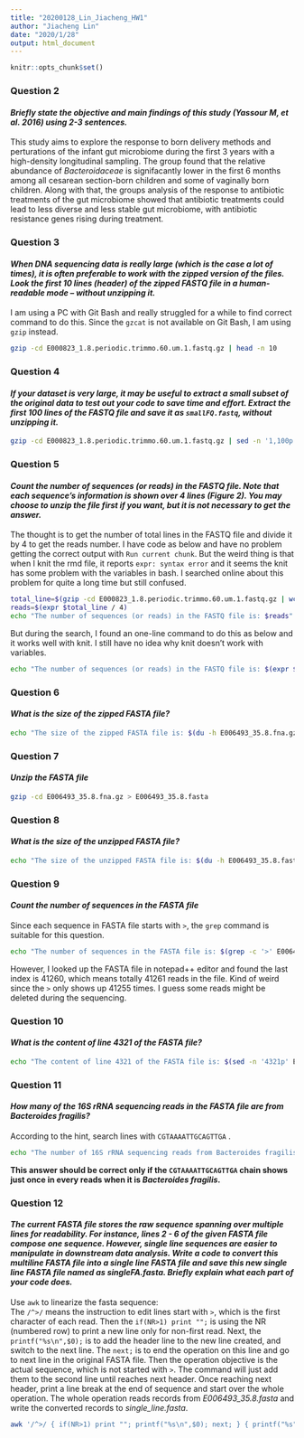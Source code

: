 ```yaml
---
title: "20200128_Lin_Jiacheng_HW1"
author: "Jiacheng Lin"
date: "2020/1/28"
output: html_document
---
```


```r
knitr::opts_chunk$set()
```

### Question 2  
#### *Briefly state the objective and main findings of this study (Yassour M, et al. 2016) using 2-3 sentences.*  
This study aims to explore the response to born delivery methods and perturations of the infant gut microbiome during the first 3 years with a high-density longitudinal sampling. The group found that the relative abundance of *Bacteroidaceae* is signifacantly lower in the first 6 months among all cesarean section-born children and some of vaginally born children. Along with that, the groups analysis of the response to antibiotic treatments of the gut microbiome showed that antibiotic treatments could lead to less diverse and less stable gut microbiome, with antibiotic resistance genes rising during treatment.

### Question 3
#### *When DNA sequencing data is really large (which is the case a lot of times), it is often preferable to work with the zipped version of the files. Look the first 10 lines (header) of the zipped FASTQ file in a human-readable mode – without unzipping it.*  
I am using a PC with Git Bash and really struggled for a while to find correct command to do this. Since the `gzcat` is not available on Git Bash, I am using `gzip` instead.
```bash
gzip -cd E000823_1.8.periodic.trimmo.60.um.1.fastq.gz | head -n 10
```

### Question 4
#### *If your dataset is very large, it may be useful to extract a small subset of the original data to test out your code to save time and effort. Extract the first 100 lines of the FASTQ file and save it as `smallFQ.fastq`, without unzipping it.*
```bash
gzip -cd E000823_1.8.periodic.trimmo.60.um.1.fastq.gz | sed -n '1,100p' > smallFQ.fastq
```
### Question 5
#### *Count the number of sequences (or reads) in the FASTQ file. Note that each sequence’s information is shown over 4 lines (Figure 2). You may choose to unzip the file first if you want, but it is not necessary to get the answer.*  
The thought is to get the number of total lines in the FASTQ file and divide it by 4 to get the reads number. I have code as below and have no problem getting the correct output with `Run current chunk`. But the weird thing is that when I knit the rmd file, it reports `expr: syntax error` and it seems the knit has some problem with the variables in bash. I searched online about this problem for quite a long time but still confused. 
```bash
total_line=$(gzip -cd E000823_1.8.periodic.trimmo.60.um.1.fastq.gz | wc -l)
reads=$(expr $total_line / 4)
echo "The number of sequences (or reads) in the FASTQ file is: $reads"
```

But during the search, I found an one-line command to do this as below and it works well with knit. I still have no idea why knit doesn't work with variables.
```bash
echo "The number of sequences (or reads) in the FASTQ file is: $(expr $(gzip -cd E000823_1.8.periodic.trimmo.60.um.1.fastq.gz | wc -l) / 4)"
```

### Question 6
#### *What is the size of the zipped FASTA file?*
```bash
echo "The size of the zipped FASTA file is: $(du -h E006493_35.8.fna.gz)" #-h for a readable unit
```

### Question 7
#### *Unzip the FASTA file*
```bash
gzip -cd E006493_35.8.fna.gz > E006493_35.8.fasta
```

### Question 8
#### *What is the size of the unzipped FASTA file?*
```bash
echo "The size of the unzipped FASTA file is: $(du -h E006493_35.8.fasta )" #-h for a readable unit
```

### Question 9
#### *Count the number of sequences in the FASTA file*  
Since each sequence in FASTA file starts with `>`, the `grep` command is suitable for this question.
```bash
echo "The number of sequences in the FASTA file is: $(grep -c '>' E006493_35.8.fasta)"
```
However, I looked up the FASTA file in notepad++ editor and found the last index is 41260, which means totally 41261 reads in the file. Kind of weird since the `>` only shows up 41255 times. I guess some reads might be deleted during the sequencing.

### Question 10
#### *What is the content of line 4321 of the FASTA file?*
```bash
echo "The content of line 4321 of the FASTA file is: $(sed -n '4321p' E006493_35.8.fasta)"
```

### Question 11
#### *How many of the 16S rRNA sequencing reads in the FASTA file are from Bacteroides fragilis?*
According to the hint, search lines with `CGTAAAATTGCAGTTGA` .
```bash
echo "The number of 16S rRNA sequencing reads from Bacteroides fragilis: $(grep -c "CGTAAAATTGCAGTTGA" E006493_35.8.fasta)"
```
**This answer should be correct only if the `CGTAAAATTGCAGTTGA` chain shows just once in every reads when it is *Bacteroides fragilis*. **

### Question 12
#### *The current FASTA file stores the raw sequence spanning over multiple lines for readability. For instance, lines 2 - 6 of the given FASTA file compose one sequence. However, single line sequences are easier to manipulate in downstream data analysis. Write a code to convert this multiline FASTA file into a single line FASTA file and save this new single line FASTA file named as singleFA.fasta. Briefly explain what each part of your code does.*
Use `awk` to linearize the fasta sequence:  
The `/^>/` means the instruction to edit lines start with `>`, which is the first character of each read. Then the `if(NR>1) print "";` is using the NR (numbered row) to print a new line only for non-first read. Next, the `printf("%s\n",$0);` is to add the header line to the new line created, and switch to the next line. The `next;` is to end the operation on this line and go to next line in the original FASTA file. Then the operation objective is the actual sequence, which is not started with `>`. The command will just add them to the second line until reaches next header. Once reaching next header, print a line break at the end of sequence and start over the whole operation. The whole operation reads records from *E006493_35.8.fasta* and write the converted records to *single_line.fasta*.
```bash
awk '/^>/ { if(NR>1) print ""; printf("%s\n",$0); next; } { printf("%s",$0);}  END {printf("\n");}'< E006493_35.8.fasta > single_line.fasta
```






